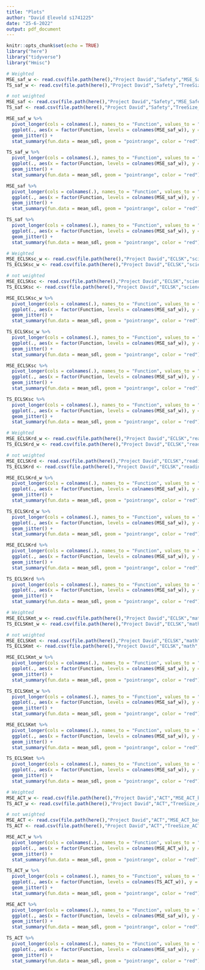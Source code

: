 ```yaml
---
title: "Plots"
author: "David Eleveld s1741225"
date: "25-6-2022"
output: pdf_document
---
```


```r
knitr::opts_chunk$set(echo = TRUE)
library("here")
library("tidyverse")
library("Hmisc")
```


```r
# Weighted
MSE_saf_w <- read.csv(file.path(here(),"Project David","Safety","MSE_Safety_baygen[1,5,10]_weighted"), header = TRUE, row.names = 1)
TS_saf_w <- read.csv(file.path(here(),"Project David","Safety","TreeSize_Safety_baygen[1,5,10]_weighted"), header = TRUE, row.names = 1)

# not weighted
MSE_saf <- read.csv(file.path(here(),"Project David","Safety","MSE_Safety_baygen[1,5,10]_"), header = TRUE, row.names = 1)
TS_saf <- read.csv(file.path(here(),"Project David","Safety","TreeSize_Safety_baygen[1,5,10]_"), header = TRUE, row.names = 1)

MSE_saf_w %>% 
  pivot_longer(cols = colnames(.), names_to = "Function", values_to = "MSE") %>% 
  ggplot(., aes(x = factor(Function, levels = colnames(MSE_saf_w)), y = MSE)) +
  geom_jitter() +
  stat_summary(fun.data = mean_sdl, geom = "pointrange", color = "red")

TS_saf_w %>% 
  pivot_longer(cols = colnames(.), names_to = "Function", values_to = "MSE") %>% 
  ggplot(., aes(x = factor(Function, levels = colnames(MSE_saf_w)), y = MSE)) +
  geom_jitter() +
  stat_summary(fun.data = mean_sdl, geom = "pointrange", color = "red")

MSE_saf %>% 
  pivot_longer(cols = colnames(.), names_to = "Function", values_to = "MSE") %>% 
  ggplot(., aes(x = factor(Function, levels = colnames(MSE_saf_w)), y = MSE)) +
  geom_jitter() +
  stat_summary(fun.data = mean_sdl, geom = "pointrange", color = "red")

TS_saf %>% 
  pivot_longer(cols = colnames(.), names_to = "Function", values_to = "MSE") %>% 
  ggplot(., aes(x = factor(Function, levels = colnames(MSE_saf_w)), y = MSE)) +
  geom_jitter() +
  stat_summary(fun.data = mean_sdl, geom = "pointrange", color = "red")
```

```r
# Weighted
MSE_ECLSKsc_w <- read.csv(file.path(here(),"Project David","ECLSK","science","MSE_Science_baygen[1,5,10]_weighted"), header = TRUE, row.names = 1)
TS_ECLSKsc_w <- read.csv(file.path(here(),"Project David","ECLSK","science","TreeSize_Science_baygen[1,5,10]_weighted"), header = TRUE, row.names = 1)

# not weighted
MSE_ECLSKsc <- read.csv(file.path(here(),"Project David","ECLSK","science","MSE_Science_baygen[1,5,10]_"), header = TRUE, row.names = 1)
TS_ECLSKsc <- read.csv(file.path(here(),"Project David","ECLSK","science","TreeSize_Science_baygen[1,5,10]_"), header = TRUE, row.names = 1)

MSE_ECLSKsc_w %>% 
  pivot_longer(cols = colnames(.), names_to = "Function", values_to = "MSE") %>% 
  ggplot(., aes(x = factor(Function, levels = colnames(MSE_saf_w)), y = MSE)) +
  geom_jitter() +
  stat_summary(fun.data = mean_sdl, geom = "pointrange", color = "red")

TS_ECLSKsc_w %>% 
  pivot_longer(cols = colnames(.), names_to = "Function", values_to = "MSE") %>% 
  ggplot(., aes(x = factor(Function, levels = colnames(MSE_saf_w)), y = MSE)) +
  geom_jitter() +
  stat_summary(fun.data = mean_sdl, geom = "pointrange", color = "red")

MSE_ECLSKsc %>% 
  pivot_longer(cols = colnames(.), names_to = "Function", values_to = "MSE") %>% 
  ggplot(., aes(x = factor(Function, levels = colnames(MSE_saf_w)), y = MSE)) +
  geom_jitter() +
  stat_summary(fun.data = mean_sdl, geom = "pointrange", color = "red")

TS_ECLSKsc %>% 
  pivot_longer(cols = colnames(.), names_to = "Function", values_to = "MSE") %>% 
  ggplot(., aes(x = factor(Function, levels = colnames(MSE_saf_w)), y = MSE)) +
  geom_jitter() +
  stat_summary(fun.data = mean_sdl, geom = "pointrange", color = "red")

```

```r
# Weighted
MSE_ECLSKrd_w <- read.csv(file.path(here(),"Project David","ECLSK","reading","MSE_Reading_baygen[1,5,10]_weighted"), header = TRUE, row.names = 1)
TS_ECLSKrd_w <- read.csv(file.path(here(),"Project David","ECLSK","reading","TreeSize_Reading_baygen[1,5,10]_weighted"), header = TRUE, row.names = 1)

# not weighted
MSE_ECLSKrd <- read.csv(file.path(here(),"Project David","ECLSK","reading","MSE_Reading_baygen[1,5,10]_"), header = TRUE, row.names = 1)
TS_ECLSKrd <- read.csv(file.path(here(),"Project David","ECLSK","reading","TreeSize_Reading_baygen[1,5,10]_"), header = TRUE, row.names = 1)

MSE_ECLSKrd_w %>% 
  pivot_longer(cols = colnames(.), names_to = "Function", values_to = "MSE") %>% 
  ggplot(., aes(x = factor(Function, levels = colnames(MSE_saf_w)), y = MSE)) +
  geom_jitter() +
  stat_summary(fun.data = mean_sdl, geom = "pointrange", color = "red")

TS_ECLSKrd_w %>% 
  pivot_longer(cols = colnames(.), names_to = "Function", values_to = "MSE") %>% 
  ggplot(., aes(x = factor(Function, levels = colnames(MSE_saf_w)), y = MSE)) +
  geom_jitter() +
  stat_summary(fun.data = mean_sdl, geom = "pointrange", color = "red")

MSE_ECLSKrd %>% 
  pivot_longer(cols = colnames(.), names_to = "Function", values_to = "MSE") %>% 
  ggplot(., aes(x = factor(Function, levels = colnames(MSE_saf_w)), y = MSE)) +
  geom_jitter() +
  stat_summary(fun.data = mean_sdl, geom = "pointrange", color = "red")

TS_ECLSKrd %>% 
  pivot_longer(cols = colnames(.), names_to = "Function", values_to = "MSE") %>% 
  ggplot(., aes(x = factor(Function, levels = colnames(MSE_saf_w)), y = MSE)) +
  geom_jitter() +
  stat_summary(fun.data = mean_sdl, geom = "pointrange", color = "red")
```


```r
# Weighted
MSE_ECLSKmt_w <- read.csv(file.path(here(),"Project David","ECLSK","math","MSE_Math_baygen[1,5,10]_weighted"), header = TRUE, row.names = 1)
TS_ECLSKmt_w <- read.csv(file.path(here(),"Project David","ECLSK","math","TreeSize_Math_baygen[1,5,10]_weighted"), header = TRUE, row.names = 1)

# not weighted
MSE_ECLSKmt <- read.csv(file.path(here(),"Project David","ECLSK","math","MSE_Math_baygen[1,5,10]_"), header = TRUE, row.names = 1)
TS_ECLSKmt <- read.csv(file.path(here(),"Project David","ECLSK","math","TreeSize_Math_baygen[1,5,10]_"), header = TRUE, row.names = 1)

MSE_ECLSKmt_w %>% 
  pivot_longer(cols = colnames(.), names_to = "Function", values_to = "MSE") %>% 
  ggplot(., aes(x = factor(Function, levels = colnames(MSE_saf_w)), y = MSE)) +
  geom_jitter() +
  stat_summary(fun.data = mean_sdl, geom = "pointrange", color = "red")

TS_ECLSKmt_w %>% 
  pivot_longer(cols = colnames(.), names_to = "Function", values_to = "MSE") %>% 
  ggplot(., aes(x = factor(Function, levels = colnames(MSE_saf_w)), y = MSE)) +
  geom_jitter() +
  stat_summary(fun.data = mean_sdl, geom = "pointrange", color = "red")

MSE_ECLSKmt %>% 
  pivot_longer(cols = colnames(.), names_to = "Function", values_to = "MSE") %>% 
  ggplot(., aes(x = factor(Function, levels = colnames(MSE_saf_w)), y = MSE)) +
  geom_jitter() +
  stat_summary(fun.data = mean_sdl, geom = "pointrange", color = "red")

TS_ECLSKmt %>% 
  pivot_longer(cols = colnames(.), names_to = "Function", values_to = "MSE") %>% 
  ggplot(., aes(x = factor(Function, levels = colnames(MSE_saf_w)), y = MSE)) +
  geom_jitter() +
  stat_summary(fun.data = mean_sdl, geom = "pointrange", color = "red")
```
```r
# Weighted
MSE_ACT_w <- read.csv(file.path(here(),"Project David","ACT","MSE_ACT_baygen[1,5,10]_weighted"), header = TRUE, row.names = 1)
TS_ACT_w <- read.csv(file.path(here(),"Project David","ACT","TreeSize_ACT_baygen[1,5,10]_weighted"), header = TRUE, row.names = 1)

# not weighted
MSE_ACT <- read.csv(file.path(here(),"Project David","ACT","MSE_ACT_baygen[1,5,10]_"), header = TRUE, row.names = 1)
TS_ACT <- read.csv(file.path(here(),"Project David","ACT","TreeSize_ACT_baygen[1,5,10]_"), header = TRUE, row.names = 1)

MSE_ACT_w %>% 
  pivot_longer(cols = colnames(.), names_to = "Function", values_to = "MSE") %>% 
  ggplot(., aes(x = factor(Function, levels = colnames(MSE_ACT_w)), y = MSE)) +
  geom_jitter() +
  stat_summary(fun.data = mean_sdl, geom = "pointrange", color = "red")

TS_ACT_w %>% 
  pivot_longer(cols = colnames(.), names_to = "Function", values_to = "MSE") %>% 
  ggplot(., aes(x = factor(Function, levels = colnames(TS_ACT_w)), y = MSE)) +
  geom_jitter() +
  stat_summary(fun.data = mean_sdl, geom = "pointrange", color = "red")

MSE_ACT %>% 
  pivot_longer(cols = colnames(.), names_to = "Function", values_to = "MSE") %>% 
  ggplot(., aes(x = factor(Function, levels = colnames(MSE_saf_w)), y = MSE)) +
  geom_jitter() +
  stat_summary(fun.data = mean_sdl, geom = "pointrange", color = "red")

TS_ACT %>% 
  pivot_longer(cols = colnames(.), names_to = "Function", values_to = "MSE") %>% 
  ggplot(., aes(x = factor(Function, levels = colnames(MSE_saf_w)), y = MSE)) +
  geom_jitter() +
  stat_summary(fun.data = mean_sdl, geom = "pointrange", color = "red")
```



